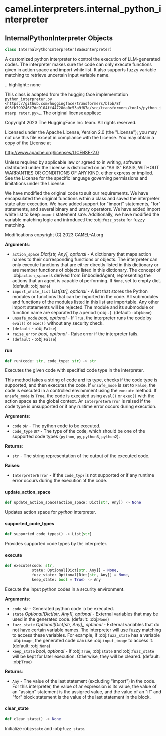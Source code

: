 <a id="camel.interpreters.internal_python_interpreter"></a>

# camel.interpreters.internal\_python\_interpreter

<a id="camel.interpreters.internal_python_interpreter.InternalPythonInterpreter"></a>

## InternalPythonInterpreter Objects

```python
class InternalPythonInterpreter(BaseInterpreter)
```

A customized python interpreter to control the execution of
LLM-generated codes. The interpreter makes sure the code can only execute
functions given in action space and import white list. It also supports
fuzzy variable matching to retrieve uncertain input variable name.

.. highlight:: none

This class is adapted from the hugging face implementation
`python_interpreter.py <https://github.com/huggingface/transformers/blob/8f
093fb799246f7dd9104ff44728da0c53a9f67a/src/transformers/tools/python_interp
reter.py>`_. The original license applies::

Copyright 2023 The HuggingFace Inc. team. All rights reserved.

Licensed under the Apache License, Version 2.0 (the "License");
you may not use this file except in compliance with the License.
You may obtain a copy of the License at

http://www.apache.org/licenses/LICENSE-2.0

Unless required by applicable law or agreed to in writing, software
distributed under the License is distributed on an "AS IS" BASIS,
WITHOUT WARRANTIES OR CONDITIONS OF ANY KIND, either express or
implied. See the License for the specific language governing
permissions and limitations under the License.

We have modified the original code to suit our requirements. We have
encapsulated the original functions within a class and saved the
interpreter state after execution. We have added support for "import"
statements, "for" statements, and several binary and unary operators. We
have added import white list to keep `import` statement safe. Additionally,
we have modified the variable matching logic and introduced the
:obj:`fuzz_state` for fuzzy matching.

Modifications copyright (C) 2023 CAMEL-AI.org

**Arguments**:

- `action_space` _Dict[str, Any], optional_ - A dictionary that maps action
  names to their corresponding functions or objects. The interpreter
  can only execute functions that are either directly listed in this
  dictionary or are member functions of objects listed in this
  dictionary. The concept of :obj:`action_space` is derived from
  EmbodiedAgent, representing the actions that an agent is capable of
  performing. If `None`, set to empty dict. (default: :obj:`None`)
- `import_white_list` _List[str], optional_ - A list that stores
  the Python modules or functions that can be imported in the code.
  All submodules and functions of the modules listed in this list are
  importable. Any other import statements will be rejected. The
  module and its submodule or function name are separated by a period
  (:obj:`.`). (default: :obj:`None`)
- `unsafe_mode` _bool, optional_ - If `True`, the interpreter runs the code
  by `eval()` or `exec()` without any security check.
- `(default` - :obj:`False`)
- `raise_error` _bool, optional_ - Raise error if the interpreter fails.
- `(default` - :obj:`False`)

<a id="camel.interpreters.internal_python_interpreter.InternalPythonInterpreter.run"></a>

#### run

```python
def run(code: str, code_type: str) -> str
```

Executes the given code with specified code type in the
interpreter.

This method takes a string of code and its type, checks if the code
type is supported, and then executes the code. If `unsafe_mode` is
set to `False`, the code is executed in a controlled environment using
the `execute` method. If `unsafe_mode` is `True`, the code is executed
using `eval()` or `exec()` with the action space as the global context.
An `InterpreterError` is raised if the code type is unsupported or if
any runtime error occurs during execution.

**Arguments**:

- `code` _str_ - The python code to be executed.
- `code_type` _str_ - The type of the code, which should be one of the
  supported code types (`python`, `py`, `python3`, `python2`).
  
  

**Returns**:

- `str` - The string representation of the output of the executed code.
  

**Raises**:

- `InterpreterError` - If the `code_type` is not supported or if any
  runtime error occurs during the execution of the code.

<a id="camel.interpreters.internal_python_interpreter.InternalPythonInterpreter.update_action_space"></a>

#### update\_action\_space

```python
def update_action_space(action_space: Dict[str, Any]) -> None
```

Updates action space for *python* interpreter.

<a id="camel.interpreters.internal_python_interpreter.InternalPythonInterpreter.supported_code_types"></a>

#### supported\_code\_types

```python
def supported_code_types() -> List[str]
```

Provides supported code types by the interpreter.

<a id="camel.interpreters.internal_python_interpreter.InternalPythonInterpreter.execute"></a>

#### execute

```python
def execute(code: str,
            state: Optional[Dict[str, Any]] = None,
            fuzz_state: Optional[Dict[str, Any]] = None,
            keep_state: bool = True) -> Any
```

Execute the input python codes in a security environment.

**Arguments**:

- `code` _str_ - Generated python code to be executed.
- `state` _Optional[Dict[str, Any]], optional_ - External variables that
  may be used in the generated code. (default: :obj:`None`)
- `fuzz_state` _Optional[Dict[str, Any]], optional_ - External variables
  that do not have certain variable names. The interpreter will
  use fuzzy matching to access these variables. For example, if
  :obj:`fuzz_state` has a variable :obj:`image`, the generated
  code can use :obj:`input_image` to access it. (default:
  :obj:`None`)
- `keep_state` _bool, optional_ - If :obj:`True`, :obj:`state` and
  :obj:`fuzz_state` will be kept for later execution. Otherwise,
  they will be cleared. (default: :obj:`True`)
  

**Returns**:

- `Any` - The value of the last statement (excluding "import") in the
  code. For this interpreter, the value of an expression is its
  value, the value of an "assign" statement is the assigned
  value, and the value of an "if" and "for" block statement is
  the value of the last statement in the block.

<a id="camel.interpreters.internal_python_interpreter.InternalPythonInterpreter.clear_state"></a>

#### clear\_state

```python
def clear_state() -> None
```

Initialize :obj:`state` and :obj:`fuzz_state`.

